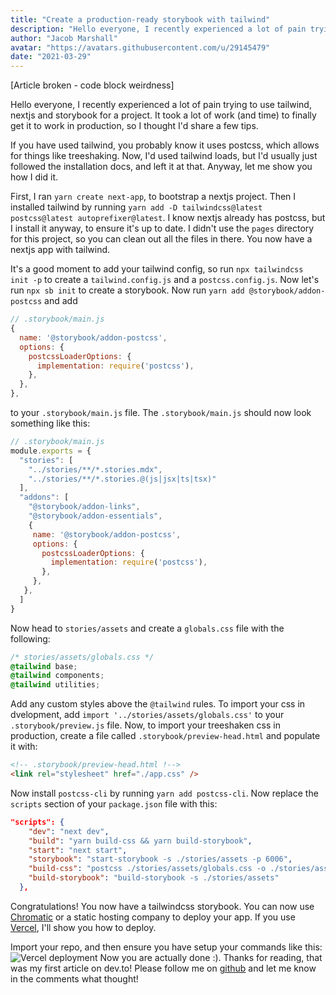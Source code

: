 ```yaml
---
title: "Create a production-ready storybook with tailwind"
description: "Hello everyone, I recently experienced a lot of pain trying to use tailwind, nextjs and storybook for a project."
author: "Jacob Marshall"
avatar: "https://avatars.githubusercontent.com/u/29145479"
date: "2021-03-29"
---
```


[Article broken - code block weirdness]

Hello everyone, I recently experienced a lot of pain trying to use tailwind, nextjs and storybook for a project. It took a lot of work (and time) to finally get it to work in production, so I thought I'd share a few tips.

If you have used tailwind, you probably know it uses postcss, which allows for things like treeshaking. Now, I'd used tailwind loads, but I'd usually just followed the installation docs, and left it at that. Anyway, let me show you how I did it.

First, I ran `yarn create next-app`, to bootstrap a nextjs project. Then I installed tailwind by running `yarn add -D tailwindcss@latest postcss@latest autoprefixer@latest`. I know nextjs already has postcss, but I install it anyway, to ensure it's up to date. I didn't use the `pages` directory for this project, so you can clean out all the files in there. You now have a nextjs app with tailwind.

It's a good moment to add your tailwind config, so run `npx tailwindcss init -p` to create a `tailwind.config.js` and a `postcss.config.js`. Now let's run `npx sb init` to create a storybook. Now run `yarn add @storybook/addon-postcss` and add
```js
// .storybook/main.js
{
  name: '@storybook/addon-postcss',
  options: {
    postcssLoaderOptions: {
      implementation: require('postcss'),
    },
  },
},
```
to your `.storybook/main.js` file. The `.storybook/main.js` should now look something like this:
```js
// .storybook/main.js
module.exports = {
  "stories": [
    "../stories/**/*.stories.mdx",
    "../stories/**/*.stories.@(js|jsx|ts|tsx)"
  ],
  "addons": [
    "@storybook/addon-links",
    "@storybook/addon-essentials",
    {
     name: '@storybook/addon-postcss',
     options: {
       postcssLoaderOptions: {
         implementation: require('postcss'),
       },
     },
   },
  ]
}
```

Now head to `stories/assets` and create a `globals.css` file with the following:
```css
/* stories/assets/globals.css */
@tailwind base;
@tailwind components;
@tailwind utilities;
```
Add any custom styles above the `@tailwind` rules. To import your css in dvelopment, add `import '../stories/assets/globals.css'` to your `.storybook/preview.js` file. Now, to import your treeshaken css in production, create a file called `.storybook/preview-head.html` and populate it with:
```html
<!-- .storybook/preview-head.html !-->
<link rel="stylesheet" href="./app.css" />
```
Now install `postcss-cli` by running `yarn add postcss-cli`. Now replace the `scripts` section of your `package.json` file with this:
```json
"scripts": {
    "dev": "next dev",
    "build": "yarn build-css && yarn build-storybook",
    "start": "next start",
    "storybook": "start-storybook -s ./stories/assets -p 6006",
    "build-css": "postcss ./stories/assets/globals.css -o ./stories/assets/app.css",
    "build-storybook": "build-storybook -s ./stories/assets"
  },
```
Congratulations! You now have a tailwindcss storybook. You can now use [Chromatic](https://chromatic.com/) or a static hosting company to deploy your app. If you use [Vercel](https://vercel.com), I'll show you how to deploy.

Import your repo, and then ensure you have setup your commands like this:
![Vercel deployment](https://dev-to-uploads.s3.amazonaws.com/uploads/articles/jjqrt8fo52mk7xptow83.png)
Now you are actually done :). Thanks for reading, that was my first article on dev.to! Please follow me on [github](https://github.com/jacobhq) and let me know in the comments what thought!